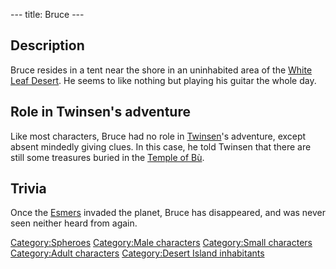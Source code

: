 ---
title: Bruce
---

{{Character|
Name=Bruce|
Image=BBBRUCE.jpg|
Race=[[Sphero]]|
Gender=Male|
Size=Small|
Age=Adult}}

{{Quote|
Quote=I enjoy wandering in the desert. Once, in the Temple of Bù, I found lots of little treasures.|
Character=Bruce}}

==Description==
Bruce resides in a tent near the shore in an uninhabited area of the [[White Leaf Desert]]. He seems to like nothing but playing his guitar the whole day.

==Role in Twinsen's adventure==
Like most characters, Bruce had no role in [[Twinsen]]'s adventure, except absent mindedly giving clues. In this case, he told Twinsen that there are still some treasures buried in the [[Temple of Bù]].

==Trivia==
Once the [[Esmers]] invaded the planet, Bruce has disappeared, and was never seen neither heard from again.

[[Category:Spheroes]]
[[Category:Male characters]]
[[Category:Small characters]]
[[Category:Adult characters]]
[[Category:Desert Island inhabitants]]